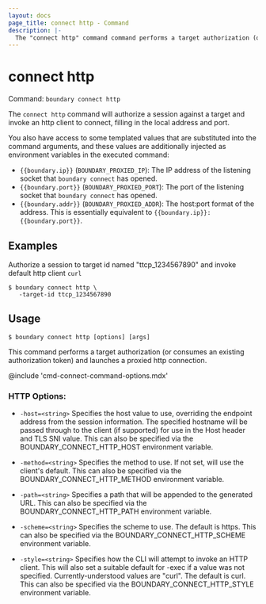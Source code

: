 ```yaml
---
layout: docs
page_title: connect http - Command
description: |-
  The "connect http" command command performs a target authorization (or consumes an existing authorization token) and launches a proxied http connection.
---
```


# connect http

Command: `boundary connect http`

The `connect http` command will authorize a session against a target and invoke an
http client to connect, filling in the local address and port.

You also have access to some templated values that are substituted into the
command arguments, and these values are additionally injected as environment
variables in the executed command:

- `{{boundary.ip}}` (`BOUNDARY_PROXIED_IP`): The IP address of the listening
  socket that `boundary connect` has opened.
- `{{boundary.port}}` (`BOUNDARY_PROXIED_PORT`): The port of the listening
  socket that `boundary connect` has opened.
- `{{boundary.addr}}` (`BOUNDARY_PROXIED_ADDR`): The host:port format of the
  address. This is essentially equivalent to `{{boundary.ip}}:{{boundary.port}}`.

## Examples

Authorize a session to target id named "ttcp_1234567890" and invoke default http client `curl`

```shell-session
$ boundary connect http \
   -target-id ttcp_1234567890
```

## Usage

```shell-session
$ boundary connect http [options] [args]
```

This command performs a target authorization (or consumes an
existing authorization token) and launches a proxied http connection.

@include 'cmd-connect-command-options.mdx'

### HTTP Options:

- `-host=<string>`
  Specifies the host value to use, overriding the endpoint address from
  the session information. The specified hostname will be passed through
  to the client (if supported) for use in the Host header and TLS SNI
  value. This can also be specified via the BOUNDARY_CONNECT_HTTP_HOST
  environment variable.

- `-method=<string>`
  Specifies the method to use. If not set, will use the client's default.
  This can also be specified via the BOUNDARY_CONNECT_HTTP_METHOD
  environment variable.

- `-path=<string>`
  Specifies a path that will be appended to the generated URL. This
  can also be specified via the BOUNDARY_CONNECT_HTTP_PATH environment
  variable.

- `-scheme=<string>`
  Specifies the scheme to use. The default is https. This can also be
  specified via the BOUNDARY_CONNECT_HTTP_SCHEME environment variable.

- `-style=<string>`
  Specifies how the CLI will attempt to invoke an HTTP client. This will
  also set a suitable default for -exec if a value was not specified.
  Currently-understood values are "curl". The default is curl. This
  can also be specified via the BOUNDARY_CONNECT_HTTP_STYLE environment
  variable.